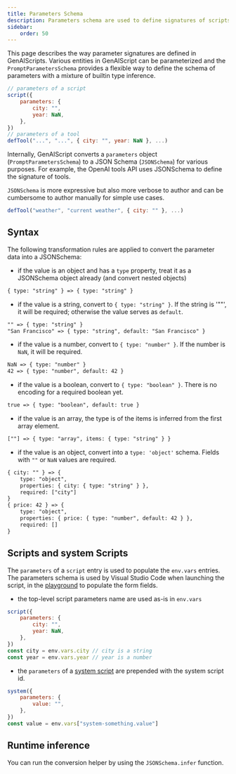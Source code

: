 ```yaml
---
title: Parameters Schema
description: Parameters schema are used to define signatures of scripts, tools.
sidebar:
    order: 50
---
```


This page describes the way parameter signatures are defined in GenAIScripts.
Various entities in GenAIScript can be parameterized and the `PromptParametersSchema`
provides a flexible way to define the schema of parameters with a mixture of builtin type inference.

```js "parameters"
// parameters of a script
script({
    parameters: {
        city: "",
        year: NaN,
    },
})
// parameters of a tool
defTool("...", "...", { city: "", year: NaN }, ...)
```

Internally, GenAIScript converts a `parameters` object (`PromptParametersSchema`) to a JSON Schema (`JSONSchema`) for various purposes.
For example, the OpenAI tools API uses JSONSchema to define the signature of tools.

`JSONSchema` is more expressive but also more verbose to author and
can be cumbersome to author manually for simple use cases.

```js '{ city: "" }'
defTool("weather", "current weather", { city: "" }, ...)
```

## Syntax

The following transformation rules are applied to convert the parameter data into
a JSONSchema:

- if the value is an object and has a `type` property, treat it as a JSONSchema object already (and convert nested objects)

```txt
{ type: "string" } => { type: "string" }
```

- if the value is a string, convert to `{ type: "string" }`. If the string is '""', it will be required; otherwise the value serves as `default`.

```txt
"" => { type: "string" }
"San Francisco" => { type: "string", default: "San Francisco" }
```

- if the value is a number, convert to `{ type: "number" }`. If the number is `NaN`, it will be required.

```txt
NaN => { type: "number" }
42 => { type: "number", default: 42 }
```

- if the value is a boolean, convert to `{ type: "boolean" }`. There is no encoding for a required boolean yet.

```txt
true => { type: "boolean", default: true }
```

- if the value is an array, the type is of the items is inferred from the first array element.

```txt
[""] => { type: "array", items: { type: "string" } }
```

- if the value is an object, convert into a `type: 'object'` schema. Fields with `""` or `NaN` values are required.

```txt
{ city: "" } => { 
    type: "object", 
    properties: { city: { type: "string" } }, 
    required: ["city"] 
}
{ price: 42 } => { 
    type: "object", 
    properties: { price: { type: "number", default: 42 } }, 
    required: [] 
}
```

## Scripts and system Scripts

The `parameters` of a `script` entry is used to populate the `env.vars` entries. The parameters schema
is used by Visual Studio Code when launching the script, in the [playground](/genaiscript/reference/playground)
to populate the form fields.

- the top-level script parameters name are used as-is in `env.vars`

```js
script({
    parameters: {
        city: "",
        year: NaN,
    },
})
const city = env.vars.city // city is a string
const year = env.vars.year // year is a number
```

- the `parameters` of a [system script](/genaiscript/reference/scripts/system)
  are prepended with the system script id.

```js title="system-something.genai.js"
system({
    parameters: {
        value: "",
    },
})
const value = env.vars["system-something.value"]
```

## Runtime inference

You can run the conversion helper by using the `JSONSchema.infer` function.